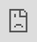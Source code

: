 ```yaml
---
title: Sonnentag Sustainability Display
date: 2025-04-30
published: true
client: University of Wisconsin-Eau Claire
role: Lead Engineer
skills: Front-end Development, API, 3D Rendering, Data Visualization
stack: React.js, Apollo, Three.js, D3.js, Blender
image: v1742321832/Selects_a7siii.00_02_34_14.Still011_uwuimw.jpg
gravity: south
description: Showcasing groundbreaking sustainability with an interactive touchscreen installation
---
```



<div class="image-layout">
  <div class="image-full-width">
    <Image
      {...getCloudinaryImageUrl("v1742347792/Selects_a7siii.00_02_34_14.Still011_vtbzwb.jpg", 1200, 600, "fill", "center")}
      alt="TK"
    />
  </div>
</div>

## Overview
The Sonnentag Sustainability Display is an interactive touchscreen installation in the lobby of the newly constructed Sonnentag Complex at UW-Eau Claire. Designed to highlight the building’s cutting-edge sustainability features, the display allows visitors to explore an interactive 3D model and view real-time energy and water usage data gathered from the building’s submetering system.

<div class="video-container">
  <iframe src="https://player.vimeo.com/video/1101249108?badge=0&amp;autopause=0&amp;player_id=0&amp;app_id=58479" frameborder="0" allow="autoplay; fullscreen; picture-in-picture; clipboard-write; encrypted-media; web-share" style="position:absolute;top:0;left:0;width:100%;height:100%;" title="UWEC Sonnentag Event Center Sustainability Interactive Display"></iframe>
</div>

{/* <script src="https://player.vimeo.com/api/player.js"></script> */}

## The Challenge
The Sonnentag Complex is one of the most energy-efficient buildings in the region, incorporating geothermal heating, solar energy, and advanced automation systems. The client wanted an engaging, interactive way to educate visitors about these often invisible sustainability efforts. The display needed to integrate a highly detailed 3D model, handle real-time data visualization, and run smoothly on a dedicated on-site computer.

## My Role
As lead front-end engineer, I developed the technical architecture and collaborated with Lauren Malkani on design and content strategy. We conducted in-depth research on the building’s construction and refined architectural models from the project’s architects to optimize them for web performance.

<div class="image-layout">
  <div class="image-full-width">
    <Image
      {...getCloudinaryImageUrl("v1742347654/localhost_5173__8_n6ntuj.png", 1200, 650, "fill", "center")}
      alt="TK"
    />
  </div>

  <div class="image-full-width">
    <Image
      {...getCloudinaryImageUrl("v1742347675/Screenshot_2024-08-26_at_11.00.21_AM_kfo2jw.png", 1200, 600, "fill", "south")}
      alt="TK"
    />
  </div>

  <div class="image-grid grid-2">
    <Image
      {...getCloudinaryImageUrl("v1742347667/Screenshot_2024-08-24_at_5.18.46_PM_slt2vj.png", 600, 400, "fill")}
      alt="TK"
    />

    <Image
      {...getCloudinaryImageUrl("v1742347679/279uCyC8_gljl4l.png", 600, 400, "fill")}
      alt="TK"
    />
  </div>
</div>

## Technical Implementation
- React.js & Apollo: Created a scalable front-end with a GraphQL-based real-time data pipeline.
- Three.js & React-Three-Fiber: Developed an interactive 3D model showcasing the building’s sustainability features.
- D3.js: Designed a custom dashboard to visualize power, water, and HVAC data from submeters.
- Blender: Optimized architectural models for seamless rendering in a browser environment.
- Hardware Integration: Worked with UW’s IT team to select a NUC micro gaming PC capable of handling complex 3D graphics.

The Sonnentag Sustainability Display transforms technical building data into an accessible, visually rich experience, helping visitors understand and appreciate the facility’s commitment to sustainability.

<div class="image-layout">
  <div class="image-grid grid-2">
    <Image
      {...getCloudinaryImageUrl("v1742347816/Selects_a7siii.00_03_15_00.Still017_jhllzp.jpg", 600, 400, "fill")}
      alt="TK"
    />

    <Image
      {...getCloudinaryImageUrl("v1742347815/Selects_a7siii.00_04_12_11.Still025_kvkzhx.jpg", 600, 400, "fill")}
      alt="TK"
    />
  </div>

  <div class="image-grid grid-2">
    <Image
      {...getCloudinaryImageUrl("v1742347819/Selects_a7siii.00_03_54_21.Still022_q3lrc7.jpg", 600, 400, "fill")}
      alt="TK"
    />

    <Image
      {...getCloudinaryImageUrl("v1742347811/Selects_a7siii.00_03_25_03.Still019_wew3ux.jpg", 600, 400, "fill")}
      alt="TK"
    />
  </div>
</div>
